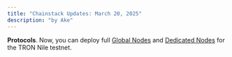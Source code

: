 ```yaml
---
title: "Chainstack Updates: March 20, 2025"
description: "by Ake"
---
```

**Protocols**. Now, you can deploy full [Global Nodes](/docs/global-elastic-node) and [Dedicated Nodes](/docs/dedicated-node) for the TRON Nile testnet.
